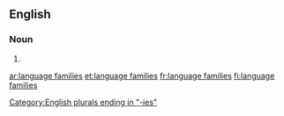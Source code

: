 ==English==

===Noun===
{{head|en|head=[[language]] [[families]]}}

# {{plural of|language family}}

[[Category:English plurals ending in "-ies"]]

[[ar:language families]]
[[et:language families]]
[[fr:language families]]
[[fi:language families]]